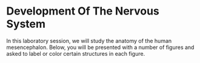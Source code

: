 # Development Of The Nervous System

In this laboratory session, we will study the anatomy of the human mesencephalon. Below, you will be presented with a number of figures and asked to label or color certain structures in each figure.

